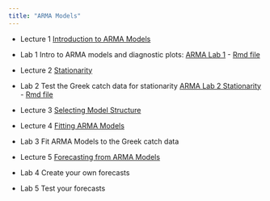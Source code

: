 ```yaml
---
title: "ARMA Models"
---
```


- Lecture 1 [Introduction to ARMA Models](Forecasting_3-1_-_ARMA_Intro.html)

- Lab 1 Intro to ARMA models and diagnostic plots: [ARMA Lab 1](ARMA Lab 1.html) - [Rmd file](Labs/ARMA Lab 1.Rmd)

- Lecture 2 [Stationarity](Forecasting_3-2_-_ARMA_Stationarity.html)

- Lab 2 Test the Greek catch data for stationarity [ARMA Lab 2 Stationarity](ARMA Lab 2 Stationarity.html) - [Rmd file](Labs/ARMA Lab 2 Stationarity.Rmd)

- Lecture 3 [Selecting Model Structure](Forecasting_3-3_-_ARMA_Model_Structure.html)

- Lecture 4 [Fitting ARMA Models](Forecasting_3-4_-_ARMA_Fitting_Models.html)

- Lab 3 Fit ARMA Models to the Greek catch data

- Lecture 5 [Forecasting from ARMA Models](Forecasting_3-5_-_ARMA_Forecasting.html)

- Lab 4 Create your own forecasts

- Lab 5 Test your forecasts
